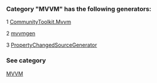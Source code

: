 ### Category "MVVM" has the following generators:

   1 [CommunityToolkit.Mvvm](/docs/CommunityToolkit.Mvvm)

   2 [mvvmgen](/docs/mvvmgen)

   3 [PropertyChangedSourceGenerator](/docs/PropertyChangedSourceGenerator)

### See category

[MVVM](/docs/Categories/MVVM)
